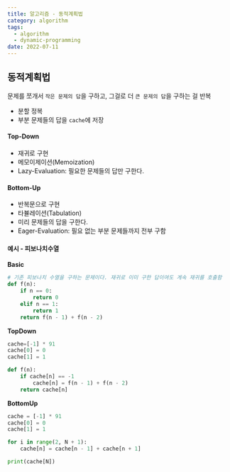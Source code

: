 ```yaml
---
title: 알고리즘 - 동적계획법
category: algorithm
tags:
  - algorithm
  - dynamic-programming
date: 2022-07-11
---
```


## 동적계획법

문제를 쪼개서 `작은 문제의 답`을 구하고, 그걸로 더 `큰 문제의 답`을 구하는 걸 반복

- 분할 정복
- 부분 문제들의 답을 `cache`에 저장

#### Top-Down

- 재귀로 구현
- 메모이제이션(Memoization)
- Lazy-Evaluation: 필요한 문제들의 답만 구한다.

#### Bottom-Up

- 반복문으로 구현
- 타뷸레이션(Tabulation)
- 미리 문제들의 답을 구한다.
- Eager-Evaluation: 필요 없는 부분 문제들까지 전부 구함

#### 예시 - 피보나치수열

**Basic**

```python
# 기존 피보나치 수열을 구하는 문제이다. 재귀로 이미 구한 답이여도 계속 재귀를 호출함
def f(n):
    if n == 0:
        return 0
    elif n == 1:
        return 1
    return f(n - 1) + f(n - 2)
```

**TopDown**

```python
cache=[-1] * 91
cache[0] = 0
cache[1] = 1

def f(n):
    if cache[n] == -1
        cache[n] = f(n - 1) + f(n - 2)
    return cache[n]
```

**BottomUp**

```python
cache = [-1] * 91
cache[0] = 0
cache[1] = 1

for i in range(2, N + 1):
    cache[n] = cache[n - 1] + cache[n + 1]

print(cache[N])
```
